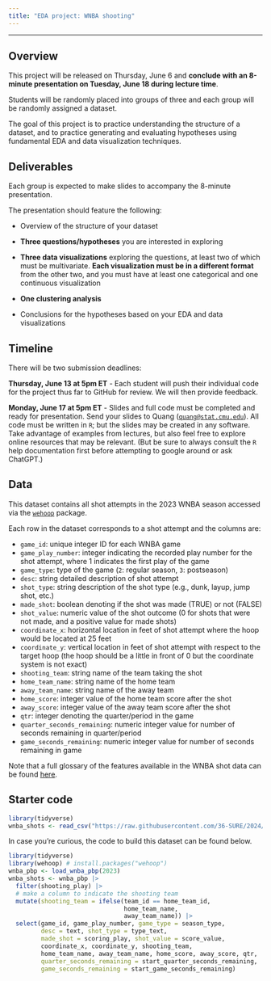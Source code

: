 ```yaml
---
title: "EDA project: WNBA shooting"
---
```


---

## Overview

This project will be released on Thursday, June 6 and **conclude with an 8-minute presentation on Tuesday, June 18 during lecture time**.

Students will be randomly placed into groups of three and each group will be randomly assigned a dataset.

The goal of this project is to practice understanding the structure of a dataset, and to practice generating and evaluating hypotheses using fundamental EDA and data visualization techniques.

## Deliverables

Each group is expected to make slides to accompany the 8-minute presentation.

The presentation should feature the following:

-   Overview of the structure of your dataset

-   **Three questions/hypotheses** you are interested in exploring

-   **Three data visualizations** exploring the questions, at least two of which must be multivariate. **Each visualization must be in a different format** from the other two, and you must have at least one categorical and one continuous visualization

-   **One clustering analysis**

-   Conclusions for the hypotheses based on your EDA and data visualizations

## Timeline

There will be two submission deadlines:

**Thursday, June 13 at 5pm ET** - Each student will push their individual code for the project thus far to GitHub for review. We will then provide feedback.

**Monday, June 17 at 5pm ET** - Slides and full code must be completed and ready for presentation. Send your slides to Quang ([`quang@stat.cmu.edu`](mailto:quang@stat.cmu.edu)). All code must be written in `R`; but the slides may be created in any software. Take advantage of examples from lectures, but also feel free to explore online resources that may be relevant. (But be sure to always consult the `R` help documentation first before attempting to google around or ask ChatGPT.)

## Data

This dataset contains all shot attempts in the 2023 WNBA season accessed via the [`wehoop`](https://wehoop.sportsdataverse.org/) package.

Each row in the dataset corresponds to a shot attempt and the columns are:

-   `game_id`: unique integer ID for each WNBA game
-   `game_play_number`: integer indicating the recorded play number for the shot attempt, where 1 indicates the first play of the game
-   `game_type`: type of the game (`2`: regular season, `3`: postseason)
-   `desc`: string detailed description of shot attempt
-   `shot_type`: string description of the shot type (e.g., dunk, layup, jump shot, etc.)
-   `made_shot`: boolean denoting if the shot was made (TRUE) or not (FALSE)
-   `shot_value`: numeric value of the shot outcome (0 for shots that were not made, and a positive value for made shots)
-   `coordinate_x`: horizontal location in feet of shot attempt where the hoop would be located at 25 feet
-   `coordinate_y`: vertical location in feet of shot attempt with respect to the target hoop (the hoop should be a little in front of 0 but the coordinate system is not exact)
-   `shooting_team`: string name of the team taking the shot
-   `home_team_name`: string name of the home team
-   `away_team_name`: string name of the away team
-   `home_score`: integer value of the home team score after the shot
-   `away_score`: integer value of the away team score after the shot
-   `qtr`: integer denoting the quarter/period in the game
-   `quarter_seconds_remaining`: numeric integer value for number of seconds remaining in quarter/period
-   `game_seconds_remaining`: numeric integer value for number of seconds remaining in game

Note that a full glossary of the features available in the WNBA shot data can be found [here](https://wehoop.sportsdataverse.org/reference/load_wbb_pbp.html).

## Starter code

```r
library(tidyverse)
wnba_shots <- read_csv("https://raw.githubusercontent.com/36-SURE/2024/main/data/wnba_shots.csv")
```

In case you're curious, the code to build this dataset can be found below.

```r
library(tidyverse)
library(wehoop) # install.packages("wehoop")
wnba_pbp <- load_wnba_pbp(2023)
wnba_shots <- wnba_pbp |> 
  filter(shooting_play) |> 
  # make a column to indicate the shooting team
  mutate(shooting_team = ifelse(team_id == home_team_id, 
                                home_team_name,
                                away_team_name)) |> 
  select(game_id, game_play_number, game_type = season_type,
         desc = text, shot_type = type_text, 
         made_shot = scoring_play, shot_value = score_value, 
         coordinate_x, coordinate_y, shooting_team, 
         home_team_name, away_team_name, home_score, away_score, qtr,
         quarter_seconds_remaining = start_quarter_seconds_remaining,
         game_seconds_remaining = start_game_seconds_remaining)
```
